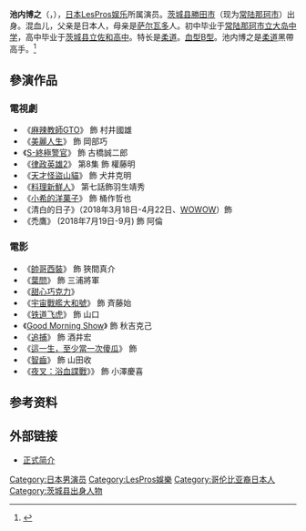 
{{藝人
| 姓名 = 池内博之
| 羅馬拼音 = Hiroyuki Ikeuchi 
| 類型 = 男演員
| 圖片 = 
| 圖片尺寸 = 
| 圖片簡介 = 
| 本名 = 
| 別名 = 
| 出生地 = {{JPN}}[[茨城县|茨城县]]<ref name="profile" />[[勝田市|勝田市]]（現[[常陆那珂市|常陆那珂市]]）<ref name="KINENOTE">{{Cite web| title = 池内博之| publisher = [[KINENOTE|KINENOTE]]| url = http://www.kinenote.com/main/public/cinema/person.aspx?person_id=136318| accessdate = 2016-01-20| archive-date = 2020-12-03| archive-url = https://web.archive.org/web/20201203115614/http://www.kinenote.com/main/public/cinema/person.aspx?person_id=136318| dead-url = no}}</ref>
| 死亡地 = 
| 国籍 = 
| 民族 = 
| 生年 = 1976
| 生月 = 11
| 生日 = 24
| 歿年 = 
| 歿月 = 
| 歿日 = 
| 職業 = [[演員|演員]]
| 活動時期 = 
| 配偶 = 
| 親屬 = 
| 經紀公司 = [[LesPros娱乐|LesPros娱乐]]
| 網站 =  [http://www.lespros.co.jp/talent/artists/hiroyuki_ikeuchi/ LesPros娱乐档案]
| 代表作品 = GTO<br/>[[八重之樱|八重之樱]]<br/>S -最後的警官-
}}

'''池内博之'''（{{lang-ja|池内 博之/いけうち ひろゆき}}，{{bd|1976年|11月24日<ref name="profile">{{Cite web| title = 池内博之| publisher = [[LesPros娱乐|LesPros娱乐]]| url = http://www.lespros.co.jp/talent/artists/hiroyuki_ikeuchi/| accessdate = 2015-09-06| archive-date = 2018-12-19| archive-url = https://web.archive.org/web/20181219224917/http://www.lespros.co.jp/talent/artists/hiroyuki_ikeuchi| dead-url = no}}</ref>|||Hirose Tomoki}}），[[日本|日本]][[LesPros娱乐|LesPros娱乐]]所属演员。[[茨城县|茨城县]][[勝田市|勝田市]]（现为[[常陆那珂市|常陆那珂市]]）出身。混血儿，父亲是日本人，母亲是[[萨尔瓦多|萨尔瓦多]]人。初中毕业于[[常陆那珂市立大岛中学|常陆那珂市立大岛中学]]，高中毕业于[[茨城县立佐和高中|茨城县立佐和高中]]。特长是[[柔道|柔道]]。[[血型|血型]][[B型血|B型]]。池内博之是[[柔道|柔道]]黑帶高手。<ref>{{cite web|url=http://www.nownews.com/n/2009/03/03/957241|title=池內博之黑帶高手　被甄子丹連打4拳腦震盪|date=2009年3月3日|website=''[[今日新聞網|今日新聞網]]''|access-date=2016年1月25日|archive-date=2017年3月5日|archive-url=https://web.archive.org/web/20170305002540/http://www.nownews.com/n/2009/03/03/957241|dead-url=no}}</ref>

==參演作品==
===電視劇===
*《[[麻辣教師GTO#1998年電視劇|麻辣教師GTO]]》 飾 村井國雄
*《[[美麗人生_(日本電視劇)|美麗人生]]》 飾 岡部巧
*《[[S-終極警官|S-終極警官]]》 飾 古橋誠二郎
*《[[律政英雄#第二季|律政英雄2]]》 第8集 飾 權藤明
*《[[天才怪盜山貓|天才怪盜山貓]]》 飾 犬井克明
*《[[料理新鮮人|料理新鮮人]]》 第七話飾羽生靖秀
*《[[小希|小希的洋菓子]]》 飾 桶作哲也
*《清白的日子》（2018年3月18日-4月22日、[[WOWOW|WOWOW]]）飾
*《禿鷹》 (2018年7月19日-9月) 飾 阿倫

===電影===
*《[[帥哥西裝|帥哥西裝]]》  飾 狹間真介
*《[[葉問_(電影)|葉問]]》 飾 三浦將軍
*《[[甜心巧克力|甜心巧克力]]》
*《[[宇宙戰艦大和號|宇宙戰艦大和號]]》 飾 斉藤始
*《[[铁道飞虎|铁道飞虎]]》 飾 山口
*《[[Good_Morning_Show|Good Morning Show]]》 飾 秋吉克己
*《[[追捕_(2017年電影)|追捕]]》 飾 酒井宏
*《[[這一生，至少當一次傻瓜_(2017年電影)|這一生，至少當一次傻瓜]]》 飾
*《[[智齒_(電影)|智齒]]》 飾 山田收
*《[[夜叉：浴血諜戰|夜叉：浴血諜戰]]》》 飾 小澤慶喜

== 参考资料==
{{reflist}}

==外部链接==
* [https://web.archive.org/web/20130701044123/http://www.lespros.co.jp/artists/hiroyuki_ikeuchi/ 正式简介]

{{Authority control}}
{{DEFAULTSORT:Hirose Tomoki}}
[[Category:日本男演员|Category:日本男演员]]
[[Category:LesPros娛樂|Category:LesPros娛樂]]
[[Category:哥伦比亚裔日本人|Category:哥伦比亚裔日本人]]
[[Category:茨城县出身人物|Category:茨城县出身人物]]